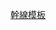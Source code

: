 {{Catnav|頁面分類|社会|人类社会|交通|交通模板}}
{{Catnav|頁面分類|地理|地理模板|交通模板}}
{{Catnav|頁面分類|人类社会|科技|交通|交通模板}}
{{Catnav|頁面分類|人类社会|交通|交通模板}}

[[Category:香港交通模板|幹線模板]]